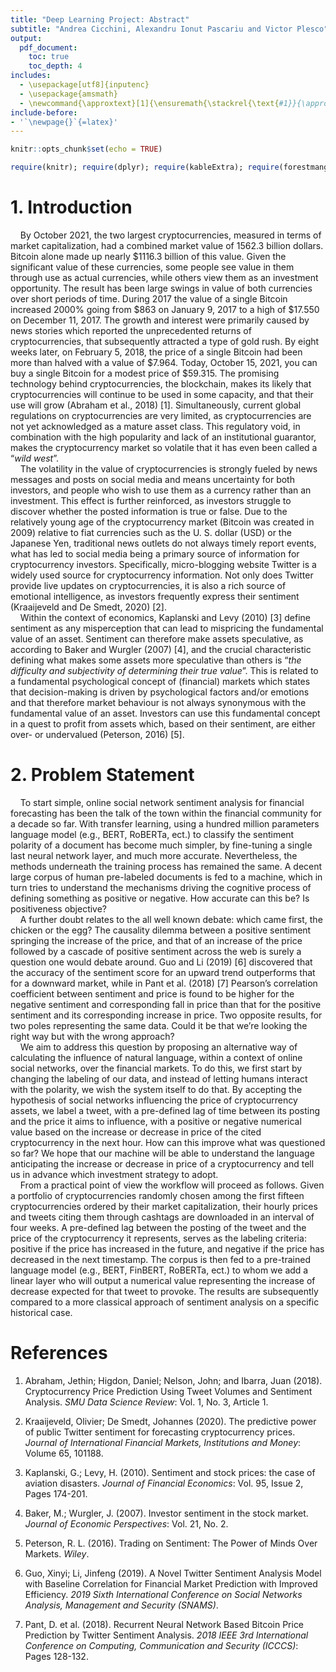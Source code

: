```yaml
---
title: "Deep Learning Project: Abstract"
subtitle: "Andrea Cicchini, Alexandru Ionut Pascariu and Victor Plesco"
output: 
  pdf_document:
    toc: true
    toc_depth: 4
includes:
  - \usepackage[utf8]{inputenc}
  - \usepackage{amsmath}
  - \newcommand{\approxtext}[1]{\ensuremath{\stackrel{\text{#1}}{\approx}}}
include-before:
- '`\newpage{}`{=latex}'
---
```


```r
knitr::opts_chunk$set(echo = TRUE)

require(knitr); require(dplyr); require(kableExtra); require(forestmangr);
```  

\newpage  
# 1. Introduction  

\ \ \ \ By October 2021, the two largest cryptocurrencies, measured in terms of market capitalization, had a combined market value of 1562.3 billion dollars. Bitcoin alone made up nearly \$1116.3 billion of this value. Given the significant value of these currencies, some people see value in them through use as actual currencies, while others view them as an investment opportunity. The result has been large swings in value of both currencies over short periods of time. During 2017 the value of a single Bitcoin increased 2000% going from \$863 on January 9, 2017 to a high of \$17.550 on December 11, 2017. The growth and interest were primarily caused by news stories which reported the unprecedented returns of cryptocurrencies, that subsequently attracted a type of gold rush. By eight weeks later, on February 5, 2018, the price of a single Bitcoin had been more than halved with a value of \$7.964. Today, October 15, 2021, you can buy a single Bitcoin for a modest price of \$59.315. The promising technology behind cryptocurrencies, the blockchain, makes its likely that cryptocurrencies will continue to be used in some capacity, and that their use will grow (Abraham et al., 2018) [1]. Simultaneously, current global regulations on cryptocurrencies are very limited, as cryptocurrencies are not yet acknowledged as a mature asset class. This regulatory void, in combination with the high popularity and lack of an institutional guarantor, makes the cryptocurrency market so volatile that it has even been called a "*wild west*".  
\ \ \ \ The volatility in the value of cryptocurrencies is strongly fueled by news messages and posts on social media and means uncertainty for both investors, and people who wish to use them as a currency rather than an investment. This effect is further reinforced, as investors struggle to discover whether the posted information is true or false. Due to the relatively young age of the cryptocurrency market (Bitcoin was created in 2009) relative to fiat currencies such as the U. S. dollar (USD) or the Japanese Yen, traditional news outlets do not always timely report events, what has led to social media being a primary source of information for cryptocurrency investors. Specifically, micro-blogging website Twitter is a widely used source for cryptocurrency information. Not only does Twitter provide live updates on cryptocurrencies, it is also a rich source of emotional intelligence, as investors frequently express their sentiment (Kraaijeveld and De Smedt, 2020) [2].  
\ \ \ \ Within the context of economics, Kaplanski and Levy (2010) [3] define sentiment as any misperception that can lead to mispricing the fundamental value of an asset. Sentiment can therefore make assets speculative, as according to Baker and Wurgler (2007) [4], and the crucial characteristic defining what makes some assets more speculative than others is "*the difficulty and subjectivity of determining their true value*". This is related to a fundamental psychological concept of (financial) markets which states that decision-making is driven by psychological factors and/or emotions and that therefore market behaviour is not always synonymous with the fundamental value of an asset. Investors can use this fundamental concept in a quest to profit from assets which, based on their sentiment, are either over- or undervalued (Peterson, 2016) [5].  

# 2. Problem Statement  

\ \ \ \ To start simple, online social network sentiment analysis for financial forecasting has been the talk of the town within the financial community for a decade so far. With transfer learning, using a hundred million parameters language model (e.g., BERT, RoBERTa, ect.) to classify the sentiment polarity of a document has become much simpler, by fine-tuning a single last neural network layer, and much more accurate. Nevertheless, the methods underneath the training process has remained the same. A decent large corpus of human pre-labeled documents is fed to a machine, which in turn tries to understand the mechanisms driving the cognitive process of defining something as positive or negative. How accurate can this be? Is positiveness objective?  
\ \ \ \ A further doubt relates to the all well known debate: which came first, the chicken or the egg? The causality dilemma between a positive sentiment springing the increase of the price, and that of an increase of the price followed by a cascade of positive sentiment across the web is surely a question one would debate around. Guo and Li (2019) [6] discovered that the accuracy of the sentiment score for an upward trend outperforms that for a downward market, while in Pant et al. (2018) [7] Pearson's correlation coefficient between sentiment and price is found to be higher for the negative sentiment and corresponding fall in price than that for the positive sentiment and its corresponding increase in price. Two opposite results, for two poles representing the same data. Could it be that we're looking the right way but with the wrong approach?  
\ \ \ \ We aim to address this question by proposing an alternative way of calculating the influence of natural language, within a context of online social networks, over the financial markets. To do this, we first start by changing the labeling of our data, and instead of letting humans interact with the polarity, we wish the system itself to do that. By accepting the hypothesis of social networks influencing the price of cryptocurrency assets, we label a tweet, with a pre-defined lag of time between its posting and the price it aims to influence, with a positive or negative numerical value based on the increase or decrease in price of the cited cryptocurrency in the next hour. How can this improve what was questioned so far? We hope that our machine will be able to understand the language anticipating the increase or decrease in price of a cryptocurrency and tell us in advance which investment strategy to adopt.  
\ \ \ \ From a practical point of view the workflow will proceed as follows. Given a portfolio of cryptocurrencies randomly chosen among the first fifteen cryptocurrencies ordered by their market capitalization, their hourly prices and tweets citing them through cashtags are downloaded in an interval of four weeks. A pre-defined lag between the posting of the tweet and the price of the cryptocurrency it represents, serves as the labeling criteria: positive if the price has increased in the future, and negative if the price has decreased in the next timestamp. The corpus is then fed to a pre-trained language model (e.g., BERT, FinBERT, RoBERTa, ect.) to whom we add a linear layer who will output a numerical value representing the increase of decrease expected for that tweet to provoke. The results are subsequently compared to a more classical approach of sentiment analysis on a specific historical case.   

\newpage
# References  

1. Abraham, Jethin; Higdon, Daniel; Nelson, John; and Ibarra, Juan (2018). Cryptocurrency Price Prediction Using Tweet Volumes and Sentiment Analysis. *SMU Data Science Review*: Vol. 1, No. 3, Article 1.  

2. Kraaijeveld, Olivier; De Smedt, Johannes (2020). The predictive power of public Twitter sentiment for forecasting cryptocurrency prices. *Journal of International Financial Markets, Institutions and Money*: Volume 65, 101188.  

3. Kaplanski, G.; Levy, H. (2010). Sentiment and stock prices: the case of aviation disasters. *Journal of Financial Economics*: Vol. 95, Issue 2, Pages 174-201.  

4. Baker, M.; Wurgler, J. (2007). Investor sentiment in the stock market. *Journal of Economic Perspectives*: Vol. 21, No. 2.  

5. Peterson, R. L. (2016). Trading on Sentiment: The Power of Minds Over Markets. *Wiley*.  

6. Guo, Xinyi; Li, Jinfeng (2019). A Novel Twitter Sentiment Analysis Model with Baseline Correlation for Financial Market Prediction with Improved Efficiency. *2019 Sixth International Conference on Social Networks Analysis, Management and Security (SNAMS)*.  

7. Pant, D. et al. (2018). Recurrent Neural Network Based Bitcoin Price Prediction by Twitter Sentiment Analysis. *2018 IEEE 3rd International Conference on Computing, Communication and Security (ICCCS)*: Pages 128-132.
